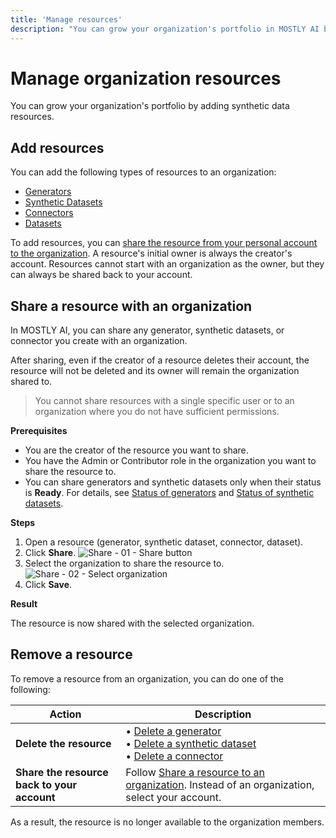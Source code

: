```yaml
---
title: 'Manage resources'
description: "You can grow your organization's portfolio in MOSTLY AI by adding generators, synthetic datasets, and connectors."
---
```



# Manage organization resources

You can grow your organization's portfolio by adding synthetic data resources.

## Add resources

You can add the following types of resources to an organization:

- [Generators](/generators)
- [Synthetic Datasets](/synthetic-datasets)
- [Connectors](/connectors)
- [Datasets](/datasets)

To add resources, you can [share the resource from your personal account to the organization](#share-a-resource-with-an-organization). A resource's initial owner is always the creator's account. Resources cannot start with an organization as the owner, but they can always be shared back to your account.

## Share a resource with an organization

In MOSTLY AI, you can share any generator, synthetic datasets, or connector you create with an organization.

After sharing, even if the creator of a resource deletes their account, the resource will not be deleted and its owner will remain the organization shared to.

> You cannot share resources with a single specific user or to an organization where you do not have sufficient permissions.

**Prerequisites**

- You are the creator of the resource you want to share.
- You have the Admin or Contributor role in the organization you want to share the resource to.
- You can share generators and synthetic datasets only when their status is **Ready**. For details, see [Status of generators](/generators/manage#status-of-generators) and [Status of synthetic datasets](/synthetic-datasets/manage#status-of-synthetic-datasets).

**Steps**

1. Open a resource (generator, synthetic dataset, connector, dataset).
2. Click **Share**.
   <Image src="/docimages/organizations/add-assets-01-select-share.webp" alt="Share - 01 - Share button" width={700} height={300} />
3. Select the organization to share the resource to.
   <Image src="/docimages/organizations/add-assets-02-select-share-org.webp" alt="Share - 02 - Select organization" width={700} height={300} />
4. Click **Save**.

**Result**

The resource is now shared with the selected organization.

## Remove a resource

To remove a resource from an organization, you can do one of the following:

<div className="empty_header_table"></div>

| Action                                      | Description                                                                                                                                                                                                                 |
| ------------------------------------------- | --------------------------------------------------------------------------------------------------------------------------------------------------------------------------------------------------------------------------- |
| **Delete the resource**                     | • [Delete a generator](/generators/manage#delete-a-generator)<br />• [Delete a synthetic dataset](/synthetic-datasets/manage#delete-a-synthetic-dataset)<br />• [Delete a connector](/connectors/manage#delete-a-connector) |
| **Share the resource back to your account** | Follow [Share a resource to an organization](#share-a-resource-with-an-organization). Instead of an organization, select your account.                                                                                      |

As a result, the resource is no longer available to the organization members.
